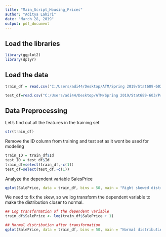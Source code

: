 ```yaml
---
title: "Main_Script_Housing_Prices"
author: "Aditya Lahiri"
date: "March 28, 2019"
output: pdf_document
---
```

## Load the libraries
```r
library(ggplot2)
library(dplyr)
```


## Load the data
```r
train_df = read.csv("C:/Users/adi44/Desktop/ATM/Spring 2019/Stat689-603/Project/house-prices-advanced-regression-techniques/STAT689/Data/train.csv", stringsAsFactors = FALSE)

test_df=read.csv("C:/Users/adi44/Desktop/ATM/Spring 2019/Stat689-603/Project/house-prices-advanced-regression-techniques/STAT689/Data/test.csv", stringsAsFactors = FALSE)
```

## Data Preprocessing

Let's find out all the features in the training set
```r
str(train_df)
```

Remove the ID column from training and test set as it wont be used for modeling
```r
train_ID = train_df$Id
test_ID = test_df$Id
train_df=select(train_df,-c(1))
test_df=select(test_df,-c(1))
```

Analyze the dependent variable SalesPrice
```r
qplot(SalePrice, data = train_df, bins = 50, main = "Right skewed distribution")

```

We need to fix the skew, so we log transform the dependent variable to make the
distribution closer to normal. 

```r
## Log transformation of the dependent variable
train_df$SalePrice <- log(train_df$SalePrice + 1)

## Normal distribution after transformation
qplot(SalePrice, data = train_df, bins = 50, main = "Normal distribution after log transformation")
```



